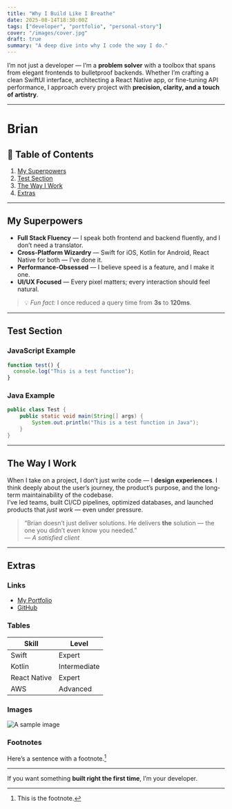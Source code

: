 ```yaml
---
title: "Why I Build Like I Breathe"
date: 2025-08-14T18:30:00Z
tags: ["developer", "portfolio", "personal-story"]
cover: "/images/cover.jpg"
draft: true 
summary: "A deep dive into why I code the way I do."
---
```


I’m not just a developer — I’m a **problem solver** with a <span className="text-cozy-300">toolbox</span> that spans from elegant frontends to bulletproof backends. Whether I’m crafting a clean SwiftUI interface, architecting a React Native app, or fine-tuning API performance, I approach every project with **precision, clarity, and a touch of artistry**.

---
# Brian

## 📜 Table of Contents

1. [My Superpowers](#my-superpowers)
2. [Test Section](#test-section)
3. [The Way I Work](#the-way-i-work)
4. [Extras](#extras)

---

## My Superpowers

- **Full Stack Fluency** — I speak both frontend and backend fluently, and I don’t need a translator.
- **Cross-Platform Wizardry** — Swift for iOS, Kotlin for Android, React Native for both — I’ve done it.
- **Performance-Obsessed** — I believe speed is a feature, and I make it one.
- **UI/UX Focused** — Every pixel matters; every interaction should feel natural.

> 💡 *Fun fact:* I once reduced a query time from **3s** to **120ms**.

---

## Test Section

### JavaScript Example

```js
function test() {
  console.log("This is a test function");
}
```

### Java Example

```java showLineNumbers
public class Test {
    public static void main(String[] args) {
        System.out.println("This is a test function in Java");
    }
}
```

---

## The Way I Work

When I take on a project, I don’t just write code — I **design experiences**. I think deeply about the user’s journey, the product’s purpose, and the long-term maintainability of the codebase.  
I’ve led teams, built CI/CD pipelines, optimized databases, and launched products that *just work* — even under pressure.

> “Brian doesn’t just deliver solutions. He delivers **the** solution — the one you didn’t even know you needed.”  
> — *A satisfied client*

---

## Extras

### Links
- [My Portfolio](https://example.com)
- [GitHub](https://github.com)

### Tables

| Skill          | Level       |
| -------------- | ----------- |
| Swift          | Expert      |
| Kotlin         | Intermediate|
| React Native   | Expert      |
| AWS            | Advanced    |

### Images

![A sample image](https://placehold.co/600x200)

### Footnotes

Here’s a sentence with a footnote.[^1]

[^1]: This is the footnote.

---

If you want something **built right the first time**, I’m your developer.
